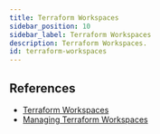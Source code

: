 ```yaml
---
title: Terraform Workspaces
sidebar_position: 10
sidebar_label: Terraform Workspaces
description: Terraform Workspaces.
id: terraform-workspaces
---
```



## References

- [Terraform Workspaces](https://developer.hashicorp.com/terraform/language/state/workspaces)
- [Managing Terraform Workspaces](https://developer.hashicorp.com/terraform/cli/workspaces)
